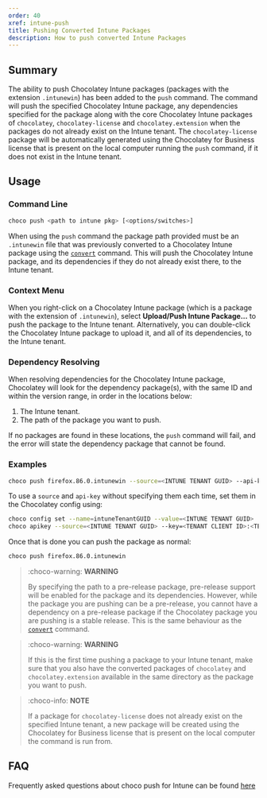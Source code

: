 ```yaml
---
order: 40
xref: intune-push
title: Pushing Converted Intune Packages
description: How to push converted Intune Packages
---
```


<?! Include "../../../shared/intune-note.txt" /?>

## Summary

The ability to push Chocolatey Intune packages (packages with the extension `.intunewin`) has been added to the `push` command. The command will push the specified Chocolatey Intune package, any dependencies specified for the package along with the core Chocolatey Intune packages of  `chocolatey`, `chocolatey-license` and `chocolatey.extension` when the packages do not already exist on the Intune tenant. The `chocolatey-license` package will be automatically generated using the Chocolatey for Business license that is present on the local computer running the `push` command, if it does not exist in the Intune tenant.

## Usage

### Command Line

~~~sh
choco push <path to intune pkg> [<options/switches>]
~~~

When using the `push` command the package path provided must be an `.intunewin` file that was previously converted to a Chocolatey Intune package using the [`convert`](xref:intune-convert) command. This will push the Chocolatey Intune package, and its dependencies if they do not already exist there, to the Intune tenant.

### Context Menu

When you right-click on a Chocolatey Intune package (which is a package with the extension of `.intunewin`), select **Upload/Push Intune Package...** to push the package to the Intune tenant. Alternatively, you can double-click the Chocolatey Intune package to upload it, and all of its dependencies, to the Intune tenant.

### Dependency Resolving

When resolving dependencies for the Chocolatey Intune package, Chocolatey will look for the dependency package(s), with the same ID and within the version range, in order in the locations below:

1. The Intune tenant.
2. The path of the package you want to push.

If no packages are found in these locations, the `push` command will fail, and the error will state the dependency package that cannot be found.

### Examples

~~~sh
choco push firefox.86.0.intunewin --source=<INTUNE TENANT GUID> --api-key=<TENANT CLIENT ID>:<TENANT CLIENT SECRET>
~~~

To use a `source` and `api-key` without specifying them each time, set them in the Chocolatey config using:

~~~sh
choco config set --name=intuneTenantGUID --value=<INTUNE TENANT GUID>
choco apikey --source=<INTUNE TENANT GUID> --key=<TENANT CLIENT ID>:<TENTANT CLIENT SECRET>
~~~

Once that is done you can push the package as normal:

~~~sh
choco push firefox.86.0.intunewin
~~~

> :choco-warning: **WARNING**
>
> By specifying the path to a pre-release package, pre-release support will be enabled for the package and its dependencies. However, while the package you are pushing can be a pre-release, you cannot have a dependency on a pre-release package if the Chocolatey package you are pushing is a stable release. This is the same behaviour as the [`convert`](xref:intune-convert) command.

> :choco-warning: **WARNING**
>
> If this is the first time pushing a package to your Intune tenant, make sure that you also have the converted packages of `chocolatey` and `chocolatey.extension` available in the same directory as the package you want to push.

> :choco-info: **NOTE**
>
> If a package for `chocolatey-license` does not already exist on the specified Intune tenant, a new package will be created using the Chocolatey for Business license that is present on the local computer the command is run from.

## FAQ

Frequently asked questions about choco push for Intune can be found [here](xref:intune-faq#push-faqs)
